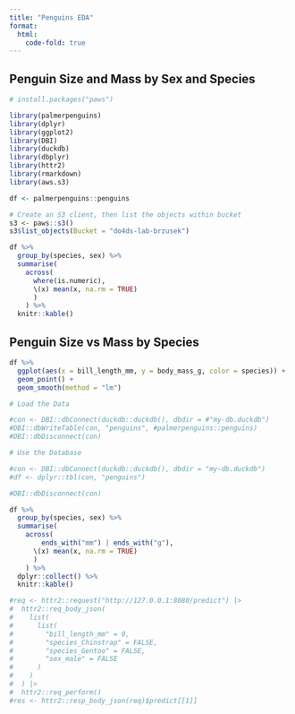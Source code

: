 ```yaml
---
title: "Penguins EDA"
format:
  html:
    code-fold: true
---
```


## Penguin Size and Mass by Sex and Species

```r
# install.packages("paws")

library(palmerpenguins)
library(dplyr)
library(ggplot2)
library(DBI)
library(duckdb)
library(dbplyr)
library(httr2)
library(rmarkdown)
library(aws.s3)

df <- palmerpenguins::penguins
```

```r
# Create an S3 client, then list the objects within bucket
s3 <- paws::s3()
s3$list_objects(Bucket = "do4ds-lab-brzusek")
```

```r
df %>%
  group_by(species, sex) %>%
  summarise(
    across(
      where(is.numeric), 
      \(x) mean(x, na.rm = TRUE)
      )
    ) %>%
  knitr::kable()
```

## Penguin Size vs Mass by Species


```r
df %>%
  ggplot(aes(x = bill_length_mm, y = body_mass_g, color = species)) +
  geom_point() + 
  geom_smooth(method = "lm")
```

```r
# Load the Data

#con <- DBI::dbConnect(duckdb::duckdb(), dbdir = #"my-db.duckdb")
#DBI::dbWriteTable(con, "penguins", #palmerpenguins::penguins)
#DBI::dbDisconnect(con)
```

```r
# Use the Database

#con <- DBI::dbConnect(duckdb::duckdb(), dbdir = "my-db.duckdb")
#df <- dplyr::tbl(con, "penguins")

#DBI::dbDisconnect(con)
```

```r
df %>%
  group_by(species, sex) %>%
  summarise(
    across(
        ends_with("mm") | ends_with("g"),
      \(x) mean(x, na.rm = TRUE)
      )
    ) %>%
  dplyr::collect() %>%
  knitr::kable()
```

```r
#req <- httr2::request("http://127.0.0.1:8080/predict") |>
#  httr2::req_body_json(
#    list(
#      list(
#        "bill_length_mm" = 0,
#        "species_Chinstrap" = FALSE,
#        "species_Gentoo" = FALSE,
#        "sex_male" = FALSE
#      )
#    )
#  ) |>
#  httr2::req_perform()
#res <- httr2::resp_body_json(req)$predict[[1]]
```

